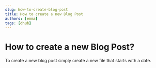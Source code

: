 ```yaml
---
slug: how-to-create-blog-post
title: How to create a new Blog Post
authors: [emma]
tags: [dhub]
---
```


# How to create a new Blog Post?

To create a new blog post simply create a new file that starts with a date.
